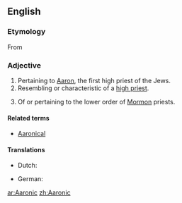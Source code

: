 ==English==

===Etymology===
From {{suffix|Aaron|ic}}

===Adjective===
{{en-adj}}

# Pertaining to [[Aaron]], the first high priest of the Jews.
# Resembling or characteristic of a [[high priest]].
# {{Mormonism}} Of or pertaining to the lower order of [[Mormon]] priests.

====Related terms====
* [[Aaronical]]

====Translations====
{{trans-top}}
* Dutch: {{t|nl|Aaronisch}}
{{trans-mid}}
* German: {{t|de|Aaronisch}}
{{trans-bottom}}

{{anagrams:en/aacinor}}
[[ar:Aaronic]]
[[zh:Aaronic]]